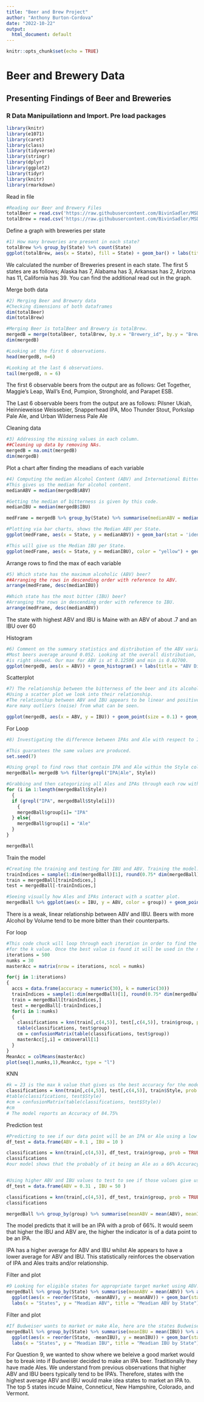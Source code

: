 ---
title: "Beer and Brew Project"
author: "Anthony Burton-Cordova"
date: "2022-10-22"
output: 
  html_document: default
---

```{r setup, include=FALSE}
knitr::opts_chunk$set(echo = TRUE)
```

# Beer and Brewery Data
## Presenting Findings of Beer and Breweries 
### R Data Manipuilationn and Import. Pre load packages
```{r}
library(knitr)
library(e1071)
library(caret)
library(class)
library(tidyverse)
library(stringr)
library(dplyr)
library(ggplot2)
library(tidyr)
library(knitr)
library(rmarkdown)
```

Read in file
```{r}
#Reading our Beer and Brewery Files
totalBeer = read.csv('https://raw.githubusercontent.com/BivinSadler/MSDS_6306_Doing-Data-Science/Master/Unit%208%20and%209%20Case%20Study%201/Beers.csv', header = TRUE)
totalBrew = read.csv('https://raw.githubusercontent.com/BivinSadler/MSDS_6306_Doing-Data-Science/Master/Unit%208%20and%209%20Case%20Study%201/Breweries.csv', header = TRUE)
```
Define a graph with breweries per state
```{r}
#1) How many breweries are present in each state?
totalBrew %>% group_by(State) %>% count(State)
ggplot(totalBrew, aes(x = State), fill = State) + geom_bar() + labs(title ="Amount of Breweries per State", x = "States", y = "Amount of Breweries")
```

We calculated the number of Breweries present in each state. The first 5 states are as follows; Alaska has 7, Alabama has 3, Arkansas has 2, Arizona has 11, California has 39. You can find the additional read out in the graph.

Merge both data
```{r}
#2) Merging Beer and Brewery data
#Checking dimensions of both dataframes 
dim(totalBeer)
dim(totalBrew)

#Merging Beer is totalBeer and Brewery is totalBrew.
mergedB = merge(totalBeer, totalBrew, by.x = "Brewery_id", by.y = "Brew_ID")
dim(mergedB)

#Looking at the first 6 observations.
head(mergedB, n=6)

#Looking at the last 6 observations.
tail(mergedB, n = 6)
```

The first 6 observable beers from the output are as follows: Get Together, Maggie's Leap, Wall's End, Pumpion, Stronghold, and Parapet ESB.

The Last 6 observable beers from the output are as follows: Pilsner Ukiah, Heinnieweisse Weissebier, Snapperhead IPA, Moo Thunder Stout, Porkslap Pale Ale, and Urban Wilderness Pale Ale

Cleaning data
```{r}
#3)	Addressing the missing values in each column.
##Cleaning up data by removing NAs. 
mergedB = na.omit(mergedB)
dim(mergedB)
```

Plot a chart after finding the meadians of each variable
```{r}
#4)	Computing the median Alcohol Content (ABV) and International Bitterness Unit (IBU) for each state. Plot a bar chart to compare.
#This gives us the median for alcohol content.
medianABV = median(mergedB$ABV)

#Getting the median of bitterness is given by this code. 
medianIBU = median(mergedB$IBU)

medFrame = mergedB %>% group_by(State) %>% summarise(medianABV = median(ABV), medianIBU = median(IBU))

#Plotting via bar charts, shows the Median ABV per State.
ggplot(medFrame, aes(x = State, y = medianABV)) + geom_bar(stat = 'identity') + labs(title = "Median ABV per State", y = "Median ABV")

#This will give us the Median IBU per State. 
ggplot(medFrame, aes(x = State, y = medianIBU), color = "yellow") + geom_bar(stat = 'identity') + labs(title = "Median IBU per State", y = "Median IBU")
```
Arrange rows to find the max of each variable
```{r}
#5) Which state has the maximum alcoholic (ABV) beer? 
##Arranging the rows in descending order with reference to ABV.
arrange(medFrame, desc(medianIBU))

#Which state has the most bitter (IBU) beer?
#Arranging the rows in descending order with reference to IBU.
arrange(medFrame, desc(medianABV))

```
The state with highest ABV and IBU is Maine with an ABV of about .7 and an IBU over 60

Histogram
```{r}
#6) Comment on the summary statistics and distribution of the ABV variable.
#Most beers average around 0.052. Looking at the overall distribution, the data 
#is right skewed. Our max for ABV is at 0.12500 and min is 0.02700.
ggplot(mergedB, aes(x = ABV)) + geom_histogram() + labs(title = "ABV Distribution", y = "Count")

```
Scatterplot
```{r}
#7) The relationship between the bitterness of the beer and its alcoholic content.
#Using a scatter plot we look into their relationship.
#The relationship between ABV and IBU appears to be linear and positive. There 
#are many outliers (noise) from what can be seen. 

ggplot(mergedB, aes(x = ABV, y = IBU)) + geom_point(size = 0.1) + geom_jitter() + stat_smooth(method = 'lm') + labs(title = "ABV vs. IBU")
```
For Loop
```{r}
#8) Investigating the difference between IPAs and Ale with respect to IBU and ABV. 

#This guarantees the same values are produced.  
set.seed(7)

#Using grepl to find rows that contain IPA and Ale within the Style column. 
mergedBall= mergedB %>% filter(grepl("IPA|Ale", Style))

#Grabbing and then categorizing all Ales and IPAs through each row within the Sytle Column. 
for (i in 1:length(mergedBall$Style))
  {
  if (grepl("IPA", mergedBall$Style[i]))
    {
    mergedBall$group[i]= "IPA"
  } else{
    mergedBall$group[i] = "Ale"
  }
}

mergedBall
```
Train the model
```{r}
#Creating the training and testing for IBU and ABV. Training the model. 
trainIndices = sample(1:dim(mergedBall)[1], round(0.75* dim(mergedBall)[1]))
train = mergedBall[trainIndices,]
test = mergedBall[-trainIndices,]

#Seeing visually how Ales and IPAs interact with a scatter plot.  
mergedBall %>% ggplot(aes(x = IBU, y = ABV, color = group)) + geom_point() + geom_jitter()

```

There is a weak, linear relationship between ABV and IBU. Beers with more Alcohol by Volume tend to be more bitter than their counterparts.

For loop
```{r}

#This code chuck will loop through each iteration in order to find the best accuracy 
#for the k value. Once the best value is found it will be used in the next code chunk. 
iterations = 500
numks = 30
masterAcc = matrix(nrow = iterations, ncol = numks)

for(j in 1:iterations)
{
  accs = data.frame(accuracy = numeric(30), k = numeric(30))
  trainIndices = sample(1:dim(mergedBall)[1], round(0.75* dim(mergedBall)[1]))
  train = mergedBall[trainIndices,]
  test = mergedBall[-trainIndices,]
  for(i in 1:numks)
  {
    classifications = knn(train[,c(4,5)], test[,c(4,5)], train$group, prob = TRUE, k =3)
    table(classifications, test$group)
    cm = confusionMatrix(table(classifications, test$group))
    masterAcc[j,i] = cm$overall[1]
  }
}
MeanAcc = colMeans(masterAcc)
plot(seq(1,numks,1),MeanAcc, type = "l")
```
KNN
```{r}
#k = 23 is the max k value that gives us the best accuracy for the model 
classifications = knn(train[,c(4,5)], test[,c(4,5)], train$Style, prob = TRUE, k =23)
#table(classifications, test$Style)
#cm = confusionMatrix(table(classifications, test$Style))
#cm
# The model reports an Accuracy of 84.75% 
```
Prediction test
```{r}

#Predicting to see if our data point will be an IPA or Ale using a low ABV and low IBU values
df_test = data.frame(ABV = 0.1 , IBU = 10 )

classifications = knn(train[,c(4,5)], df_test, train$group, prob = TRUE, k =3)
classifications 
#our model shows that the probably of it being an Ale as a 66% Accuracy 


#Using higher ABV and IBU values to test to see if those values give us an IPA
df_test = data.frame(ABV = 0.31 , IBU = 50 )

classifications = knn(train[,c(4,5)], df_test, train$group, prob = TRUE, k =3)
classifications 

mergedBall %>% group_by(group) %>% summarise(meanABV = mean(ABV), meanIBU = mean(IBU))

```

 The model predicts that it will be an IPA with a prob of 66%.
 It would seem that higher the IBU and ABV are, the higher the indicator is of
 a data point to be an IPA. 

IPA has a higher average for ABV and IBU whilst Ale appears to have a lower average for ABV and IBU.
This statistically reinforces the observation of IPA and Ales traits and/or relationship. 

Filter and plot
```{r}
#9 Looking for eligible states for appropriate target market using ABV. If you want to make an IPA here are the states Budweiser should invest in. 
mergedBall %>% group_by(State) %>% summarise(meanABV = mean(ABV)) %>% arrange(desc(meanABV)) %>% 
  ggplot(aes(x = reorder(State, -meanABV), y = meanABV)) + geom_bar(stat = "identity") + 
  labs(x = "States", y = "Meadian ABV", title = "Meadian ABV by State")
```
Filter and plot
```{r}
#If Budweiser wants to market or make Ale, here are the states Budweiser should look into. 
mergedBall %>% group_by(State) %>% summarise(meanIBU = mean(IBU)) %>% arrange(desc(meanIBU)) %>% 
  ggplot(aes(x = reorder(State, -meanIBU), y = meanIBU)) + geom_bar(stat = "identity") + 
  labs(x = "States", y = "Meadian IBU", title = "Meadian IBU by State")

```

For Question 9, we wanted to show where we beleive a good market would be to break into if Budweiser decided to make an IPA beer. Traditionally they have made Ales. We understand from previous observations that higher ABV and IBU beers typically tend to be IPA's. Therefore, states with the highest average ABV and IBU would make idea states to market an IPA to. The top 5 states incude Maine, Conneticut, New Hampshire, Colorado, and Vermont.
